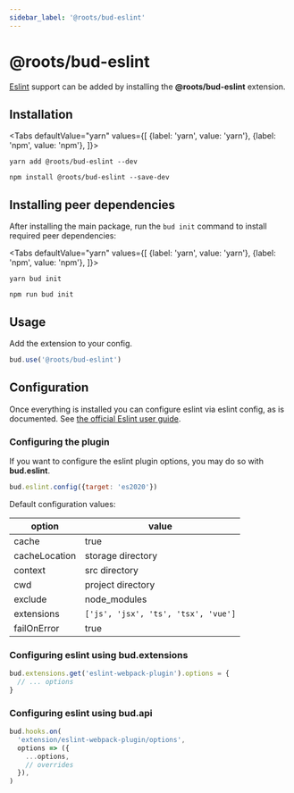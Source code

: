 ```yaml
---
sidebar_label: '@roots/bud-eslint'
---
```



# @roots/bud-eslint

[Eslint](https://eslint.org) support can be added by installing the **@roots/bud-eslint** extension.

## Installation

<Tabs
  defaultValue="yarn"
  values={[
    {label: 'yarn', value: 'yarn'},
    {label: 'npm', value: 'npm'},
  ]}>
  <TabItem value="yarn">

    yarn add @roots/bud-eslint --dev

  </TabItem>
  <TabItem value="npm">

    npm install @roots/bud-eslint --save-dev

  </TabItem>
</Tabs>

## Installing peer dependencies

After installing the main package, run the `bud init` command to install required peer dependencies:

<Tabs
  defaultValue="yarn"
  values={[
    {label: 'yarn', value: 'yarn'},
    {label: 'npm', value: 'npm'},
  ]}>
  <TabItem value="yarn">

    yarn bud init

  </TabItem>
  <TabItem value="npm">

    npm run bud init

  </TabItem>
</Tabs>

## Usage

Add the extension to your config.

```js title='bud.config.js'
bud.use('@roots/bud-eslint')
```

## Configuration

Once everything is installed you can configure eslint via eslint config, as is documented. See [the official Eslint user guide](https://eslint.org/docs/user-guide/configuring).

### Configuring the plugin

If you want to configure the eslint plugin options, you may do so with **bud.eslint**. 

```js title='bud.config.js'
bud.eslint.config({target: 'es2020'})
```

Default configuration values:

| option         | value                               |
| -------------- | ------------------------------------|
| cache          | true                                |
| cacheLocation  | storage directory                   |
| context        | src directory                       |
| cwd            | project directory                   |
| exclude        | node_modules                        |
| extensions     | `['js', 'jsx', 'ts', 'tsx', 'vue']` |
| failOnError    | true                                |

### Configuring eslint using bud.extensions

```js title='bud.config.js'
bud.extensions.get('eslint-webpack-plugin').options = {
  // ... options
}
```

### Configuring eslint using bud.api

```js title='bud.config.js'
bud.hooks.on(
  'extension/eslint-webpack-plugin/options',
  options => ({
    ...options,
    // overrides
  }),
)
```
